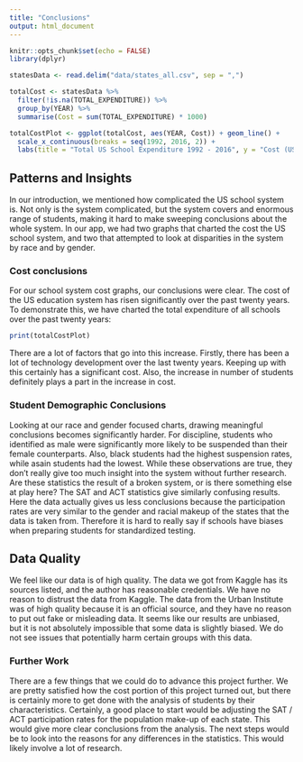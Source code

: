 ```yaml
---
title: "Conclusions"
output: html_document
---
```


```r
knitr::opts_chunk$set(echo = FALSE)
library(dplyr)

statesData <- read.delim("data/states_all.csv", sep = ",")

totalCost <- statesData %>%
  filter(!is.na(TOTAL_EXPENDITURE)) %>%
  group_by(YEAR) %>%
  summarise(Cost = sum(TOTAL_EXPENDITURE) * 1000)

totalCostPlot <- ggplot(totalCost, aes(YEAR, Cost)) + geom_line() +
  scale_x_continuous(breaks = seq(1992, 2016, 2)) +
  labs(title = "Total US School Expenditure 1992 - 2016", y = "Cost (USD)", x = "Year")
```

## Patterns and Insights

In our introduction, we mentioned how complicated the US school system is. Not only
is the system complicated, but the system covers and enormous range of students,
making it hard to make sweeping conclusions about the whole system. In our app, 
we had two graphs that charted the cost the US school system, and two that attempted
to look at disparities in the system by race and by gender.

### Cost conclusions

For our school system cost graphs, our conclusions were clear. The cost of the US
education system has risen significantly over the past twenty years. To demonstrate
this, we have charted the total expenditure of all schools over the past twenty years:

``` r
print(totalCostPlot)
```

There are a lot of factors that go into this increase. Firstly, there has been a
lot of technology development over the last twenty years. Keeping up with this
certainly has a significant cost. Also, the increase in number of students definitely
plays a part in the increase in cost.

### Student Demographic Conclusions

Looking at our race and gender focused charts, drawing meaningful conclusions becomes
significantly harder. For discipline, students who identified as male were significantly
more likely to be suspended than their female counterparts. Also, black students had
the highest suspension rates, while asain students had the lowest. While these observations
are true, they don't really give too much insight into the system without further research.
Are these statistics the result of a broken system, or is there something else at play here?
The SAT and ACT statistics give similarly confusing results. Here the data actually gives
us less conclusions because the participation rates are very similar to the gender and
racial makeup of the states that the data is taken from. Therefore it is hard to really
say if schools have biases when preparing students for standardized testing.

## Data Quality

We feel like our data is of high quality. The data we got from Kaggle has its sources
listed, and the author has reasonable credentials. We have no reason to distrust
the data from Kaggle. The data from the Urban Institute was of high quality
because it is an official source, and they have no reason to put out fake or
misleading data. It seems like our results are unbiased, but it is not absolutely
impossible that some data is slightly biased. We do not see issues that potentially
harm certain groups with this data.

### Further Work

There are a few things that we could do to advance this project further. We are
pretty satisfied how the cost portion of this project turned out, but there is
certainly more to get done with the analysis of students by their characteristics.
Certainly, a good place to start would be adjusting the SAT / ACT participation rates
for the population make-up of each state. This would give more clear conclusions
from the analysis. The next steps would be to look into the reasons for any differences
in the statistics. This would likely involve a lot of research.




